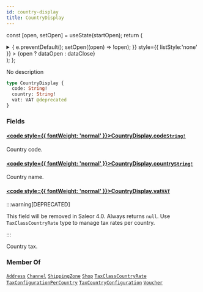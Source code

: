 ```yaml
---
id: country-display
title: CountryDisplay
---
```






const [open, setOpen] = useState(startOpen);
return (
<details {...(open ? { open: true } : {})} className="details" style={{ border:'none', boxShadow:'none', background:'var(--ifm-background-color)' }}>
<summary
onClick={(e) => {
e.preventDefault();
setOpen((open) => !open);
}}
style={{ listStyle:'none' }} >
{open ? dataOpen : dataClose}
</summary>
{open && children}
</details>
);
};

No description

```graphql
type CountryDisplay {
  code: String!
  country: String!
  vat: VAT @deprecated
}
```

### Fields

#### [<code style={{ fontWeight: 'normal' }}>CountryDisplay.<b>code</b></code>](#)<Bullet />[`String!`](../../../api-reference/miscellaneous/scalars/string.mdx) <Badge class="badge badge--secondary" text="non-null"/> <Badge class="badge badge--secondary" text="scalar"/> <Badge class="badge badge--secondary" text="miscellaneous"/>

Country code.

#### [<code style={{ fontWeight: 'normal' }}>CountryDisplay.<b>country</b></code>](#)<Bullet />[`String!`](../../../api-reference/miscellaneous/scalars/string.mdx) <Badge class="badge badge--secondary" text="non-null"/> <Badge class="badge badge--secondary" text="scalar"/> <Badge class="badge badge--secondary" text="miscellaneous"/>

Country name.

#### [<code style={{ fontWeight: 'normal' }}>CountryDisplay.<b>vat</b></code>](#)<Bullet />[`VAT`](../../../api-reference/taxes/objects/vat.mdx) <Badge class="badge badge--deprecated badge--secondary" text="deprecated"/> <Badge class="badge badge--secondary" text="object"/> <Badge class="badge badge--secondary" text="taxes"/>

:::warning[DEPRECATED]

This field will be removed in Saleor 4.0. Always returns `null`. Use `TaxClassCountryRate` type to manage tax rates per country.

:::

Country tax.

### Member Of

[`Address`](../../../api-reference/users/objects/address.mdx) <Badge class="badge badge--secondary" text="object"/><Bullet />[`Channel`](../../../api-reference/channels/objects/channel.mdx) <Badge class="badge badge--secondary" text="object"/><Bullet />[`ShippingZone`](../../../api-reference/shipping/objects/shipping-zone.mdx) <Badge class="badge badge--secondary" text="object"/><Bullet />[`Shop`](../../../api-reference/miscellaneous/objects/shop.mdx) <Badge class="badge badge--secondary" text="object"/><Bullet />[`TaxClassCountryRate`](../../../api-reference/taxes/objects/tax-class-country-rate.mdx) <Badge class="badge badge--secondary" text="object"/><Bullet />[`TaxConfigurationPerCountry`](../../../api-reference/taxes/objects/tax-configuration-per-country.mdx) <Badge class="badge badge--secondary" text="object"/><Bullet />[`TaxCountryConfiguration`](../../../api-reference/taxes/objects/tax-country-configuration.mdx) <Badge class="badge badge--secondary" text="object"/><Bullet />[`Voucher`](../../../api-reference/discounts/objects/voucher.mdx) <Badge class="badge badge--secondary" text="object"/>
